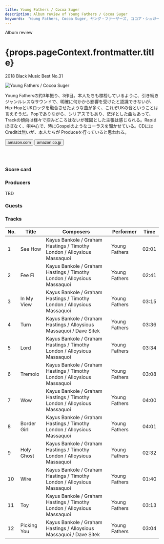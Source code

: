 ```yaml
---
title: Young Fathers / Cocoa Suger
description: Album review of Young Fathers / Cocoa Suger
keywords: 'Young Fathers, Cocoa Suger, ヤング・ファーザーズ, ココア・シュガー'
---
```




<p className="largeP">Album review</p>
<h1 className="h1--no--margin">{props.pageContext.frontmatter.title}</h1>
<p className="largeP"><Link to="/best50/2018/">2018 Black Music Best No.31</Link></p>

<Row  className="image-card-group">
	<Column colMd={"3"} colLg={"4"} noGutterMdLeft="">
       <ImageCard>

![Young Fathers / Cocoa Suger](../../images/cd/youngfathers2L.jpg) 

</ImageCard>
	</Column>
	<Column colMd={4} colLg={8} noGutterMdLeft="">
	<p>
	Young Fathersの約3年振り、3作目。本人たちも標榜しているように、引き続きジャンルレスなサウンドで、明確に何かから影響を受けたと認識できないが、Hip-HopとUKロックを融合させたような曲が多く、これぞUKの音ということは言えそうだ。Popでありながら、シリアスでもあり、茫洋とした曲もあって、Trackの傾向は様々で掴みどころはないが確固とした主張は感じられる。Rapはほぼなく、唄中心で、時にGospelのようなコーラスを聞かせている。CDにはCreditは無いが、本人たちが Produceを行っていると思われる。
	</p>
	<div>
	  <Button className="button-right-mergin"  href="https://amzn.to/2Bt4onK" renderIcon={ArrowUpRight} size='sm' kind='primary'>
      amazon.com
    </Button>
	  <Button className="button-right-mergin"  href="https://amzn.to/3hM6TSR" renderIcon={ArrowUpRight} size='sm' kind='secondary'>
      amazon.co.jp
    </Button>
	</div>
	<a style="display:inline-block;overflow:hidden;background:url(https://linkmaker.itunes.apple.com/ja-jp/lockup.svg?releaseDate=2018-03-09&kind=album&bubble=apple_music&style=mono-black) no-repeat;width:180px;height:45px;" href="https://geo.music.apple.com/jp/album/cocoa-sugar/1328795433?mt=1&app=music&ls=1&at=11lcug"></a>
	</Column>
</Row>
<Row >
	<Column colMd={4} colLg={4} noGutterMdLeft="">
		<div>
  		<h3>Score card</h3>
			<SliderJS1 value="4" />
  		<SliderJS2 value="2" />
			<SliderJS3 value="1" />
  		<SliderJS4 value="8" />
		</div>
	</Column>
	<Column colMd={8} colLg={8} noGutterMdLeft="">
		<div>
			<h3>Producers</h3>
			<p>
				TBD
			</p>
			<h3>Guests</h3>
			<p>
			</p>
		</div>
	</Column>
</Row>

<h3>Tracks</h3>

| No. |	 Title      |	 Composers                                                             	|	 Performer    |	 Time	|
| --- |	-----------	|	----------------------------------------------------------------------- |	------------- |	----- |
|	1	  |	See How     | Kayus Bankole / Graham Hastings / Timothy London / Alloysious Massaquoi	|	Young Fathers	|	02:01 |
|	2	  |	Fee Fi      | Kayus Bankole / Graham Hastings / Timothy London / Alloysious Massaquoi	|	Young Fathers	|	02:41 |
|	3	  |	In My View  | Kayus Bankole / Graham Hastings / Timothy London / Alloysious Massaquoi	|	Young Fathers	|	03:15 |
|	4	  |	Turn        | Kayus Bankole / Graham Hastings / Alloysious Massaquoi / Dave Sitek    	|	Young Fathers	|	03:36 |
|	5	  |	Lord        | Kayus Bankole / Graham Hastings / Timothy London / Alloysious Massaquoi	|	Young Fathers	|	03:34 |
|	6	  |	Tremolo     | Kayus Bankole / Graham Hastings / Timothy London / Alloysious Massaquoi	|	Young Fathers	|	03:08 |
|	7	  |	Wow         | Kayus Bankole / Graham Hastings / Timothy London / Alloysious Massaquoi	|	Young Fathers	|	04:00 |
|	8	  |	Border Girl | Kayus Bankole / Graham Hastings / Timothy London / Alloysious Massaquoi	|	Young Fathers	|	04:01 |
|	9	  |	Holy Ghost  | Kayus Bankole / Graham Hastings / Timothy London / Alloysious Massaquoi	|	Young Fathers	|	02:32 |
|	10	|	Wire        | Kayus Bankole / Graham Hastings / Timothy London / Alloysious Massaquoi	|	Young Fathers	|	01:40 |
|	11	|	Toy         | Kayus Bankole / Graham Hastings / Timothy London / Alloysious Massaquoi	|	Young Fathers	|	03:13 |
|	12	|	Picking You | Kayus Bankole / Graham Hastings / Alloysious Massaquoi / Dave Sitek    	|	Young Fathers	|	03:04 |
